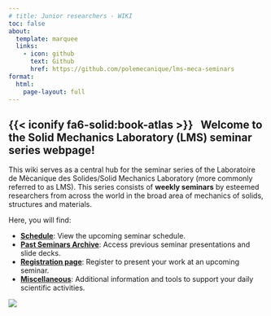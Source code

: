 ```yaml
---
# title: Junior researchers - WIKI
toc: false
about:
  template: marquee
  links:
    - icon: github
      text: Github
      href: https://github.com/polemecanique/lms-meca-seminars
format:
  html:
    page-layout: full
---
```


## {{< iconify fa6-solid:book-atlas >}} &nbsp; Welcome to the Solid Mechanics Laboratory (LMS) seminar series webpage!

This wiki serves as a central hub for the seminar series of the Laboratoire de Mècanique des Solides/Solid Mechanics Laboratory (more commonly referred to as LMS). This series consists of **weekly seminars** by esteemed researchers from across the world in the broad area of mechanics of solids, structures and materials. 

Here, you will find:

* [**Schedule**](Schedule.qmd): View the upcoming seminar schedule.
* [**Past Seminars Archive**](PastSeminarsArchive.qmd): Access previous seminar presentations and slide decks.
* [**Registration page**](Registration.qmd): Register to present your work at an upcoming seminar.
* [**Miscellaneous**](AdditionalResources.qmd): Additional information and tools to support your daily scientific activities.

![](Resources/Images/PoleMeca.png)

